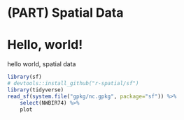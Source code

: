 # (PART) Spatial Data {-}

# Hello, world! {#intro}

hello world, spatial data

```r
library(sf)
# devtools::install_github("r-spatial/sf")
library(tidyverse)
read_sf(system.file("gpkg/nc.gpkg", package="sf")) %>%
	select(NWBIR74) %>%
	plot
```
